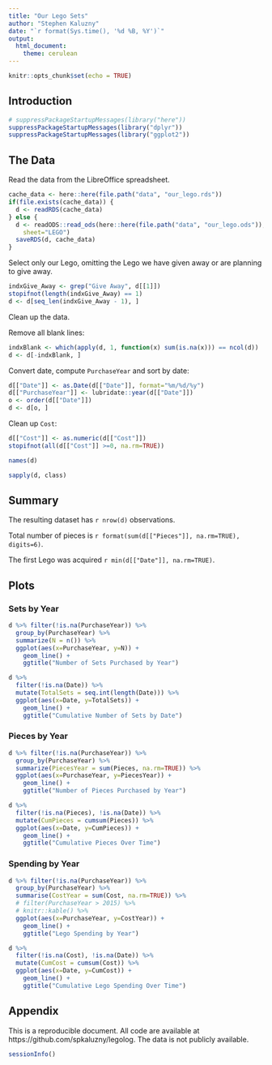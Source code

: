 ```yaml
---
title: "Our Lego Sets"
author: "Stephen Kaluzny"
date: "`r format(Sys.time(), '%d %B, %Y')`"
output:
  html_document:
    theme: cerulean
---
```


```r
knitr::opts_chunk$set(echo = TRUE)
```

## Introduction

```r
# suppressPackageStartupMessages(library("here"))
suppressPackageStartupMessages(library("dplyr"))
suppressPackageStartupMessages(library("ggplot2"))
```

## The Data

Read the data from the LibreOffice spreadsheet.

```r
cache_data <- here::here(file.path("data", "our_lego.rds"))
if(file.exists(cache_data)) {
  d <- readRDS(cache_data)
} else {
  d <- readODS::read_ods(here::here(file.path("data", "our_lego.ods")),
    sheet="LEGO")
  saveRDS(d, cache_data)
}
```

Select only our Lego, omitting the Lego we have given away or are
planning to give away.

```r
indxGive_Away <- grep("Give Away", d[[1]])
stopifnot(length(indxGive_Away) == 1)
d <- d[seq_len(indxGive_Away - 1), ]
```

Clean up the data.

Remove all blank lines:
```r
indxBlank <- which(apply(d, 1, function(x) sum(is.na(x))) == ncol(d))
d <- d[-indxBlank, ]
```

Convert date, compute `PurchaseYear` and sort by date:
```r
d[["Date"]] <- as.Date(d[["Date"]], format="%m/%d/%y")
d[["PurchaseYear"]] <- lubridate::year(d[["Date"]])
o <- order(d[["Date"]])
d <- d[o, ]
```

Clean up `Cost`:
```r
d[["Cost"]] <- as.numeric(d[["Cost"]])
stopifnot(all(d[["Cost"]] >=0, na.rm=TRUE))
```

```r
names(d)
```

```r
sapply(d, class)
```

## Summary

The resulting dataset has `r nrow(d)` observations.

Total number of pieces is `r format(sum(d[["Pieces"]], na.rm=TRUE), digits=6)`.

The first Lego was acquired `r min(d[["Date"]], na.rm=TRUE)`.

## Plots

### Sets by Year

```r
d %>% filter(!is.na(PurchaseYear)) %>%
  group_by(PurchaseYear) %>%
  summarize(N = n()) %>%
  ggplot(aes(x=PurchaseYear, y=N)) +
    geom_line() +
    ggtitle("Number of Sets Purchased by Year")
```

```r
d %>%
  filter(!is.na(Date)) %>%
  mutate(TotalSets = seq.int(length(Date))) %>%
  ggplot(aes(x=Date, y=TotalSets)) +
    geom_line() +
    ggtitle("Cumulative Number of Sets by Date")
```

### Pieces by Year

```r
d %>% filter(!is.na(PurchaseYear)) %>%
  group_by(PurchaseYear) %>%
  summarize(PiecesYear = sum(Pieces, na.rm=TRUE)) %>%
  ggplot(aes(x=PurchaseYear, y=PiecesYear)) +
    geom_line() +
    ggtitle("Number of Pieces Purchased by Year")
```

```r
d %>% 
  filter(!is.na(Pieces), !is.na(Date)) %>%
  mutate(CumPieces = cumsum(Pieces)) %>%
  ggplot(aes(x=Date, y=CumPieces)) +
    geom_line() +
    ggtitle("Cumulative Pieces Over Time")
```

### Spending by Year

```r
d %>% filter(!is.na(PurchaseYear)) %>%
  group_by(PurchaseYear) %>%
  summarise(CostYear = sum(Cost, na.rm=TRUE)) %>%
  # filter(PurchaseYear > 2015) %>%
  # knitr::kable() %>%
  ggplot(aes(x=PurchaseYear, y=CostYear)) +
    geom_line() +
    ggtitle("Lego Spending by Year")
```

```r
d %>%
  filter(!is.na(Cost), !is.na(Date)) %>%
  mutate(CumCost = cumsum(Cost)) %>%
  ggplot(aes(x=Date, y=CumCost)) +
    geom_line() +
    ggtitle("Cumulative Lego Spending Over Time")
```

## Appendix
This is a reproducible document.
All code are available at https://github.com/spkaluzny/legolog.
The data is not publicly available.

```r
sessionInfo()
```
